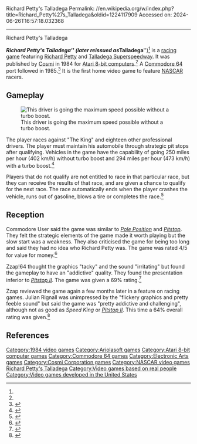 Richard Petty's Talladega
Permalink: //en.wikipedia.org/w/index.php?title=Richard_Petty%27s_Talladega&oldid=1224117909
Accessed on: 2024-06-26T16:57:18.032368



------
Richard Petty's Talladega
{{Short description|1984 video game by Cosmi}}
{{Infobox VG
|title = Richard Petty's Talladega
|image = Richard Petty's Talladega Cover.jpg
|caption =
|developer = [[Cosmi Corporation|Cosmi]]
|publisher = Cosmi
|designer = Robert T. Bonifacio<ref name=mania/>
|released = '''1984:''' Atari<br>'''1985:''' C64
|genre = [[Racing game|Racing]]
|modes = [[Single-player video game|Single-player]]
|platforms = [[Atari 8-bit]], [[Commodore 64]]
}}

'''''Richard Petty's Talladega''''' (later reissued as '''''Talladega''''')<ref name=mania/> is a [[racing game]] featuring [[Richard Petty]] and [[Talladega Superspeedway]]. It was published by [[Cosmi Corporation|Cosmi]] in 1984 for [[Atari 8-bit computers]].<ref name=mania/> A [[Commodore 64]] port followed in 1985.<ref>{{Cite web|url=https://archive.org/stream/zzap64-magazine-002/ZZap_64_Issue_002_1985_Jun#page/n37/mode/1up|title = ZZap!64 Magazine Issue 002|date = June 1985}}</ref> It is the first home video game to feature [[NASCAR]] racers.{{Citation needed|date=January 2019}}

==Gameplay==
[[File:RPTUSC64.jpg|left|thumb|This driver is going the maximum speed possible without a turbo boost.]]

The player races against "The King" and eighteen other professional drivers. The player must maintain his automobile through strategic pit stops after qualifying. Vehicles in the game have the capability of going 250 miles per hour (402&nbsp;km/h) without turbo boost and 294 miles per hour (473&nbsp;km/h) with a turbo boost.<ref>{{cite web | url = http://www.zzap64.co.uk/cgi-bin/displaypage.pl?issue=002&page=038&thumbstart=0&magazine=zzap&check=1 | title = Advanced summary | publisher = Zzap64 | date = | accessdate = 2008-10-08}}</ref>

Players that do not qualify are not entitled to race in that particular race, but they can receive the results of that race, and are given a chance to qualify for the next race. The race automatically ends when the player crashes the vehicle, runs out of gasoline, blows a tire or completes the race.<ref name="project64">{{cite web | url = http://project64.c64.org/games/m-z/Talladega.txt | title = Racing information | publisher = Project 64 | date = | accessdate = 2008-10-09}}</ref>

==Reception==
Commodore User said the game was similar to ''[[Pole Position]]'' and [[Pitstop (video game)|''Pitstop'']]. They felt the strategic elements of the game made it worth playing but the slow start was a weakness. They also criticised the game for being too long and said they had no idea who Richard Petty was. The game was rated 4/5 for value for money.<ref>{{Cite web|url=https://archive.org/details/commodore-user-magazine-21/page/n47/mode/1up?view=theater|title = Commodore User Magazine Issue 21|date = June 1985}}</ref>

Zzap!64 thought the graphics "tacky" and the sound "irritating" but found the gameplay to have an "addictive" quality. They found the presentation inferior to ''[[Pitstop II]]''. The game was given a 69% rating.<ref>{{Cite web|url=https://archive.org/details/zzap64-magazine-002/page/n37/mode/1up?view=theater|title = ZZap!64 Magazine Issue 002|date = June 1985}}</ref>

Zzap reviewed the game again a few months later in a feature on racing games. Julian Rignall was unimpressed by the "flickery graphics and pretty feeble sound" but said the game was "pretty addictive and challenging", although not as good as ''Speed King'' or ''[[Pitstop II]]''. This time a 64% overall rating was given.<ref>{{Cite web|url=https://archive.org/details/zzap64-magazine-007/page/n40/mode/1up?view=theater|title=ZZap!64 Magazine Issue 007|date=November 1985}}</ref>

==References==
{{reflist|refs=
<ref name="mania">{{cite web |title=Richard Petty's Talladega |url=http://www.atarimania.com/game-atari-400-800-xl-xe-richard-petty-s-talladega_4376.html |website=Atari Mania}}</ref>
}}

{{NASCAR video games}}

{{DEFAULTSORT:Petty, Richard Talladega}}
[[Category:1984 video games]]
[[Category:Ariolasoft games]]
[[Category:Atari 8-bit computer games]]
[[Category:Commodore 64 games]]
[[Category:Electronic Arts games]]
[[Category:Cosmi Corporation games]]
[[Category:NASCAR video games]]
[[Category:Richard Petty|Richard Petty's Talladega]]
[[Category:Video games based on real people]]
[[Category:Video games developed in the United States]]
